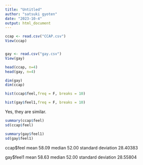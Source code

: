 ```yaml
---
title: "Untitled"
author: "satsuki gyoten"
date: "2023-10-4"
output: html_document
---
```

```r

ccap <- read.csv("CCAP.csv")
View(ccap)


gay <- read.csv("gay.csv")
View(gay)

head(ccap, n=4)
head(gay, n=4)

dim(gay)
dim(ccap)

```


```r
hist(ccap$feel,freq = F, breaks = 10)

hist(gay$feel1,freq = F, breaks = 10)


```
Yes, they are similar.

```r
summary(ccap$feel)
sd(ccap$feel)

summary(gay$feel1)
sd(gay$feel1)
```
ccap$feel
mean 58.09
median 52.00
standard deviation 28.40383

gay$feel1
mean 58.63
median 52.00
standard deviation 28.55804
